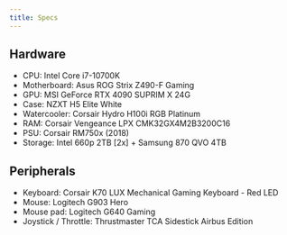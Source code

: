 ```yaml
---
title: Specs
---
```


## Hardware

- CPU: Intel Core i7-10700K
- Motherboard: Asus ROG Strix Z490-F Gaming
- GPU: MSI GeForce RTX 4090 SUPRIM X 24G
- Case: NZXT H5 Elite White
- Watercooler: Corsair Hydro H100i RGB Platinum
- RAM: Corsair Vengeance LPX CMK32GX4M2B3200C16
- PSU: Corsair RM750x (2018)
- Storage: Intel 660p 2TB [2x] + Samsung 870 QVO 4TB

## Peripherals

- Keyboard: Corsair K70 LUX Mechanical Gaming Keyboard - Red LED
- Mouse: Logitech G903 Hero
- Mouse pad: Logitech G640 Gaming
- Joystick / Throttle: Thrustmaster TCA Sidestick Airbus Edition
